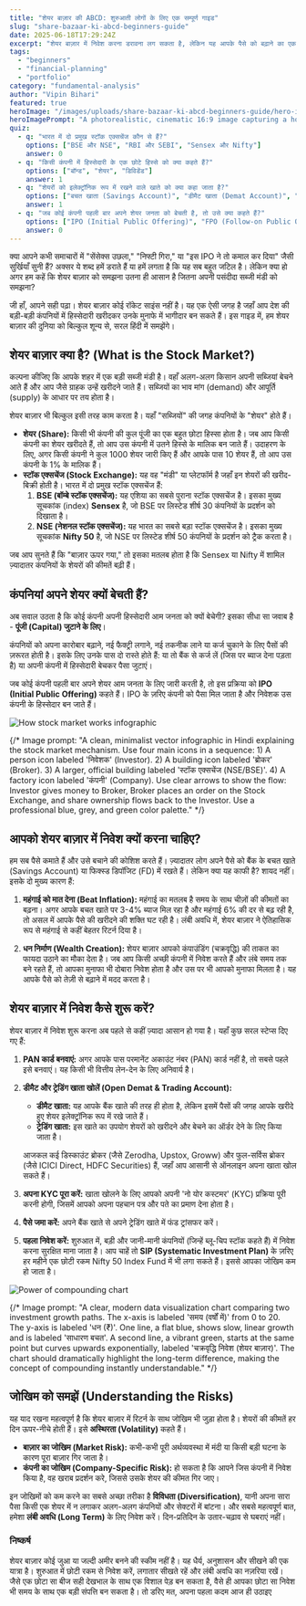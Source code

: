 ```yaml
---
title: "शेयर बाज़ार की ABCD: शुरुआती लोगों के लिए एक सम्पूर्ण गाइड"
slug: "share-bazaar-ki-abcd-beginners-guide"
date: 2025-06-18T17:29:24Z
excerpt: "शेयर बाज़ार में निवेश करना डरावना लग सकता है, लेकिन यह आपके पैसे को बढ़ाने का एक शानदार तरीका है। यह गाइड आपको शेयर, स्टॉक एक्सचेंज, और निवेश की शुरुआत करने के बारे में सब कुछ सरल हिंदी में समझाएगी।"
tags:
  - "beginners"
  - "financial-planning"
  - "portfolio"
category: "fundamental-analysis"
author: "Vipin Bihari"
featured: true
heroImage: "/images/uploads/share-bazaar-ki-abcd-beginners-guide/hero-image.jpg"
heroImagePrompt: "A photorealistic, cinematic 16:9 image capturing a hopeful moment. A young Indian investor kneels at sunrise on a stylized representation of Dalal Street, carefully planting a small, glowing sapling whose leaves are shaped like the Indian Rupee symbol (₹). In the background, a large, polished bronze bull statue stands guard, symbolizing a strong market. The scene is bathed in the warm, optimistic light of dawn, with a modern Mumbai skyline softly blurred behind."
quiz:
  - q: "भारत में दो प्रमुख स्टॉक एक्सचेंज कौन से हैं?"
    options: ["BSE और NSE", "RBI और SEBI", "Sensex और Nifty"]
    answer: 0
  - q: "किसी कंपनी में हिस्सेदारी के एक छोटे हिस्से को क्या कहते हैं?"
    options: ["बॉन्ड", "शेयर", "डिविडेंड"]
    answer: 1
  - q: "शेयरों को इलेक्ट्रॉनिक रूप में रखने वाले खाते को क्या कहा जाता है?"
    options: ["बचत खाता (Savings Account)", "डीमैट खाता (Demat Account)", "चालू खाता (Current Account)"]
    answer: 1
  - q: "जब कोई कंपनी पहली बार अपने शेयर जनता को बेचती है, तो उसे क्या कहते हैं?"
    options: ["IPO (Initial Public Offering)", "FPO (Follow-on Public Offer)", "Dividend"]
    answer: 0
---
```


क्या आपने कभी समाचारों में "सेंसेक्स उछला," "निफ्टी गिरा," या "इस IPO ने तो कमाल कर दिया" जैसी सुर्खियाँ सुनी हैं? अक्सर ये शब्द हमें डराते हैं या हमें लगता है कि यह सब बहुत जटिल है। लेकिन क्या हो अगर हम कहें कि शेयर बाज़ार को समझना उतना ही आसान है जितना अपनी पसंदीदा सब्जी मंडी को समझना?

जी हाँ, आपने सही पढ़ा। शेयर बाज़ार कोई रॉकेट साइंस नहीं है। यह एक ऐसी जगह है जहाँ आप देश की बड़ी-बड़ी कंपनियों में हिस्सेदारी खरीदकर उनके मुनाफे में भागीदार बन सकते हैं। इस गाइड में, हम शेयर बाज़ार की दुनिया को बिल्कुल शून्य से, सरल हिंदी में समझेंगे।

## शेयर बाज़ार क्या है? (What is the Stock Market?)

कल्पना कीजिए कि आपके शहर में एक बड़ी सब्जी मंडी है। वहाँ अलग-अलग किसान अपनी सब्जियां बेचने आते हैं और आप जैसे ग्राहक उन्हें खरीदने जाते हैं। सब्जियों का भाव मांग (demand) और आपूर्ति (supply) के आधार पर तय होता है।

शेयर बाज़ार भी बिल्कुल इसी तरह काम करता है। यहाँ "सब्जियों" की जगह कंपनियों के "शेयर" होते हैं।

*   **शेयर (Share):** किसी भी कंपनी की कुल पूंजी का एक बहुत छोटा हिस्सा होता है। जब आप किसी कंपनी का शेयर खरीदते हैं, तो आप उस कंपनी में उतने हिस्से के मालिक बन जाते हैं। उदाहरण के लिए, अगर किसी कंपनी ने कुल 1000 शेयर जारी किए हैं और आपके पास 10 शेयर हैं, तो आप उस कंपनी के 1% के मालिक हैं।
*   **स्टॉक एक्सचेंज (Stock Exchange):** यह वह "मंडी" या प्लेटफॉर्म है जहाँ इन शेयरों की खरीद-बिक्री होती है। भारत में दो प्रमुख स्टॉक एक्सचेंज हैं:
    1.  **BSE (बॉम्बे स्टॉक एक्सचेंज):** यह एशिया का सबसे पुराना स्टॉक एक्सचेंज है। इसका मुख्य सूचकांक (index) **Sensex** है, जो BSE पर लिस्टेड शीर्ष 30 कंपनियों के प्रदर्शन को दिखाता है।
    2.  **NSE (नेशनल स्टॉक एक्सचेंज):** यह भारत का सबसे बड़ा स्टॉक एक्सचेंज है। इसका मुख्य सूचकांक **Nifty 50** है, जो NSE पर लिस्टेड शीर्ष 50 कंपनियों के प्रदर्शन को ट्रैक करता है।

जब आप सुनते हैं कि "बाज़ार ऊपर गया," तो इसका मतलब होता है कि Sensex या Nifty में शामिल ज़्यादातर कंपनियों के शेयरों की कीमतें बढ़ी हैं।

## कंपनियां अपने शेयर क्यों बेचती हैं?

अब सवाल उठता है कि कोई कंपनी अपनी हिस्सेदारी आम जनता को क्यों बेचेगी? इसका सीधा सा जवाब है - **पूंजी (Capital) जुटाने के लिए**।

कंपनियों को अपना कारोबार बढ़ाने, नई फैक्ट्री लगाने, नई तकनीक लाने या कर्ज चुकाने के लिए पैसों की ज़रूरत होती है। इसके लिए उनके पास दो रास्ते होते हैं: या तो बैंक से कर्ज लें (जिस पर ब्याज देना पड़ता है) या अपनी कंपनी में हिस्सेदारी बेचकर पैसा जुटाएं।

जब कोई कंपनी पहली बार अपने शेयर आम जनता के लिए जारी करती है, तो इस प्रक्रिया को **IPO (Initial Public Offering)** कहते हैं। IPO के ज़रिए कंपनी को पैसा मिल जाता है और निवेशक उस कंपनी के हिस्सेदार बन जाते हैं।

![How stock market works infographic](/images/uploads/share-bazaar-ki-abcd-beginners-guide/how-it-works.jpg)

{/* Image prompt: "A clean, minimalist vector infographic in Hindi explaining the stock market mechanism. Use four main icons in a sequence: 1) A person icon labeled 'निवेशक' (Investor). 2) A building icon labeled 'ब्रोकर' (Broker). 3) A larger, official building labeled 'स्टॉक एक्सचेंज (NSE/BSE)'. 4) A factory icon labeled 'कंपनी' (Company). Use clear arrows to show the flow: Investor gives money to Broker, Broker places an order on the Stock Exchange, and share ownership flows back to the Investor. Use a professional blue, grey, and green color palette." */}

## आपको शेयर बाज़ार में निवेश क्यों करना चाहिए?

हम सब पैसे कमाते हैं और उसे बचाने की कोशिश करते हैं। ज़्यादातर लोग अपने पैसे को बैंक के बचत खाते (Savings Account) या फिक्स्ड डिपॉजिट (FD) में रखते हैं। लेकिन क्या यह काफी है? शायद नहीं। इसके दो मुख्य कारण हैं:

1.  **महंगाई को मात देना (Beat Inflation):** महंगाई का मतलब है समय के साथ चीज़ों की कीमतों का बढ़ना। अगर आपके बचत खाते पर 3-4% ब्याज मिल रहा है और महंगाई 6% की दर से बढ़ रही है, तो असल में आपके पैसे की खरीदने की शक्ति घट रही है। लंबी अवधि में, शेयर बाज़ार ने ऐतिहासिक रूप से महंगाई से कहीं बेहतर रिटर्न दिया है।

2.  **धन निर्माण (Wealth Creation):** शेयर बाज़ार आपको कंपाउंडिंग (चक्रवृद्धि) की ताकत का फायदा उठाने का मौका देता है। जब आप किसी अच्छी कंपनी में निवेश करते हैं और लंबे समय तक बने रहते हैं, तो आपका मुनाफा भी दोबारा निवेश होता है और उस पर भी आपको मुनाफा मिलता है। यह आपके पैसे को तेज़ी से बढ़ाने में मदद करता है।

## शेयर बाज़ार में निवेश कैसे शुरू करें?

शेयर बाज़ार में निवेश शुरू करना अब पहले से कहीं ज़्यादा आसान हो गया है। यहाँ कुछ सरल स्टेप्स दिए गए हैं:

1.  **PAN कार्ड बनवाएं:** अगर आपके पास परमानेंट अकाउंट नंबर (PAN) कार्ड नहीं है, तो सबसे पहले इसे बनवाएं। यह किसी भी वित्तीय लेन-देन के लिए अनिवार्य है।

2.  **डीमैट और ट्रेडिंग खाता खोलें (Open Demat & Trading Account):**
    *   **डीमैट खाता:** यह आपके बैंक खाते की तरह ही होता है, लेकिन इसमें पैसों की जगह आपके खरीदे हुए शेयर इलेक्ट्रॉनिक रूप में रखे जाते हैं।
    *   **ट्रेडिंग खाता:** इस खाते का उपयोग शेयरों को खरीदने और बेचने का ऑर्डर देने के लिए किया जाता है।

    आजकल कई डिस्काउंट ब्रोकर (जैसे Zerodha, Upstox, Groww) और फुल-सर्विस ब्रोकर (जैसे ICICI Direct, HDFC Securities) हैं, जहाँ आप आसानी से ऑनलाइन अपना खाता खोल सकते हैं।

3.  **अपना KYC पूरा करें:** खाता खोलने के लिए आपको अपनी 'नो योर कस्टमर' (KYC) प्रक्रिया पूरी करनी होगी, जिसमें आपको अपना पहचान पत्र और पते का प्रमाण देना होता है।

4.  **पैसे जमा करें:** अपने बैंक खाते से अपने ट्रेडिंग खाते में फंड ट्रांसफर करें।

5.  **पहला निवेश करें:** शुरुआत में, बड़ी और जानी-मानी कंपनियों (जिन्हें ब्लू-चिप स्टॉक कहते हैं) में निवेश करना सुरक्षित माना जाता है। आप चाहें तो **SIP (Systematic Investment Plan)** के ज़रिए हर महीने एक छोटी रकम Nifty 50 Index Fund में भी लगा सकते हैं। इससे आपका जोखिम कम हो जाता है।

![Power of compounding chart](/images/uploads/share-bazaar-ki-abcd-beginners-guide/compounding-power.jpg)

{/* Image prompt: "A clear, modern data visualization chart comparing two investment growth paths. The x-axis is labeled 'समय (वर्षों में)' from 0 to 20. The y-axis is labeled 'धन (₹)'. One line, a flat blue, shows slow, linear growth and is labeled 'साधारण बचत'. A second line, a vibrant green, starts at the same point but curves upwards exponentially, labeled 'चक्रवृद्धि निवेश (शेयर बाज़ार)'. The chart should dramatically highlight the long-term difference, making the concept of compounding instantly understandable." */}

## जोखिम को समझें (Understanding the Risks)

यह याद रखना महत्वपूर्ण है कि शेयर बाज़ार में रिटर्न के साथ जोखिम भी जुड़ा होता है। शेयरों की कीमतें हर दिन ऊपर-नीचे होती हैं। इसे **अस्थिरता (Volatility)** कहते हैं।

*   **बाज़ार का जोखिम (Market Risk):** कभी-कभी पूरी अर्थव्यवस्था में मंदी या किसी बड़ी घटना के कारण पूरा बाज़ार गिर जाता है।
*   **कंपनी का जोखिम (Company-Specific Risk):** हो सकता है कि आपने जिस कंपनी में निवेश किया है, वह खराब प्रदर्शन करे, जिससे उसके शेयर की कीमत गिर जाए।

इन जोखिमों को कम करने का सबसे अच्छा तरीका है **विविधता (Diversification)**, यानी अपना सारा पैसा किसी एक शेयर में न लगाकर अलग-अलग कंपनियों और सेक्टरों में बांटना। और सबसे महत्वपूर्ण बात, हमेशा **लंबी अवधि (Long Term)** के लिए निवेश करें। दिन-प्रतिदिन के उतार-चढ़ाव से घबराएं नहीं।

### निष्कर्ष

शेयर बाज़ार कोई जुआ या जल्दी अमीर बनने की स्कीम नहीं है। यह धैर्य, अनुशासन और सीखने की एक यात्रा है। शुरुआत में छोटी रकम से निवेश करें, लगातार सीखते रहें और लंबी अवधि का नज़रिया रखें। जैसे एक छोटा सा बीज सही देखभाल के साथ एक विशाल पेड़ बन सकता है, वैसे ही आपका छोटा सा निवेश भी समय के साथ एक बड़ी संपत्ति बन सकता है। तो डरिए मत, अपना पहला कदम आज ही उठाइए
